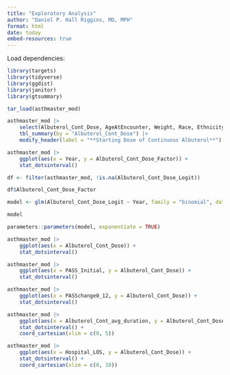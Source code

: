 ---
title: "Exploratory Analysis"
author: "Daniel P. Hall Riggins, MD, MPH"
format: html
date: today
embed-resources: true
---

Load dependencies:

```{r}
library(targets)
library(tidyverse)
library(ggdist)
library(janitor)
library(gtsummary)

tar_load(asthmaster_mod)
```


```{r}
asthmaster_mod |> 
    select(Albuterol_Cont_Dose, AgeAtEncounter, Weight, Race, Ethnicity, Sex, CCC, PneumoniaDx, Ipratropium, Magnesium_order, PASS_Initial, RR_Initial, O2_Initial, FiO2_Initial) |> 
    tbl_summary(by = "Albuterol_Cont_Dose") |> 
    modify_header(label = "**Starting Dose of Continuous Albuterol**")
```

```{r}
asthmaster_mod |> 
    ggplot(aes(x = Year, y = Albuterol_Cont_Dose_Factor)) +
    stat_dotsinterval()
```

```{r}
df <- filter(asthmaster_mod, !is.na(Albuterol_Cont_Dose_Logit))

df$Albuterol_Cont_Dose_Factor
```


```{r}
model <- glm(Albuterol_Cont_Dose_Logit ~ Year, family = "binomial", data = df)

model
```


```{r}
parameters::parameters(model, exponentiate = TRUE)
```


```{r}
asthmaster_mod |> 
    ggplot(aes(x = Albuterol_Cont_Dose)) +
    stat_dotsinterval()
```


```{r}
asthmaster_mod |> 
    ggplot(aes(x = PASS_Initial, y = Albuterol_Cont_Dose)) +
    stat_dotsinterval()
```


```{r}
asthmaster_mod |> 
    ggplot(aes(x = PASSchange0_12, y = Albuterol_Cont_Dose)) +
    stat_dotsinterval()
```
```{r}
asthmaster_mod |> 
    ggplot(aes(x = Albuterol_Cont_avg_duration, y = Albuterol_Cont_Dose)) +
    stat_dotsinterval() +
    coord_cartesian(xlim = c(0, 5))
```
```{r}
asthmaster_mod |> 
    ggplot(aes(x = Hospital_LOS, y = Albuterol_Cont_Dose)) +
    stat_dotsinterval() +
    coord_cartesian(xlim = c(0, 10))
```

